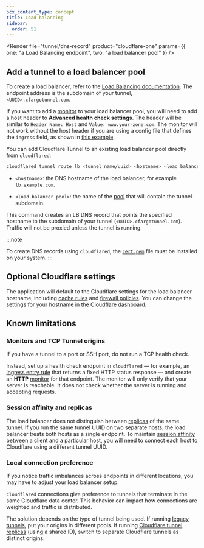 ```yaml
---
pcx_content_type: concept
title: Load balancing
sidebar:
  order: 51
---
```



<Render
	file="tunnel/dns-record"
	product="cloudflare-one"
	params={{ one: "a Load Balancing endpoint", two: "a load balancer pool" }}
/>

## Add a tunnel to a load balancer pool

<Tabs> <TabItem label="Dashboard">

To create a load balancer, refer to the [Load Balancing documentation](/load-balancing/load-balancers/create-load-balancer/). The endpoint address is the subdomain of your tunnel, `<UUID>.cfargotunnel.com`.

If you want to add a [monitor](/load-balancing/monitors/) to your load balancer pool, you will need to add a host header to **Advanced health check settings**. The header will be similar to `Header Name: Host` and `Value: www.your-zone.com`. The monitor will not work without the host header if you are using a config file that defines the `ingress` field, as shown in [this example](https://github.com/cloudflare/argo-tunnel-examples/blob/adb44da43ec0aa65f7928613b762a47ae0d9b2b0/named-tunnel-k8s/cloudflared.yaml#L90).

</TabItem>

<TabItem label="cli">

You can add Cloudflare Tunnel to an existing load balancer pool directly from `cloudflared`:

```sh
cloudflared tunnel route lb <tunnel name/uuid> <hostname> <load balancer pool>
```

- `<hostname>`: the DNS hostname of the load balancer, for example `lb.example.com`.

- `<load balancer pool>`: the name of the [pool](/load-balancing/pools/create-pool/#create-a-pool) that will contain the tunnel subdomain.

This command creates an LB DNS record that points the specified hostname to the subdomain of your tunnel (`<UUID>.cfargotunnel.com`). Traffic will not be proxied unless the tunnel is running.

:::note

To create DNS records using `cloudflared`, the [`cert.pem`](/cloudflare-one/connections/connect-networks/get-started/tunnel-useful-terms/#certpem) file must be installed on your system.
:::

</TabItem>

</Tabs>

## Optional Cloudflare settings

The application will default to the Cloudflare settings for the load balancer hostname, including [cache rules](/cache/how-to/cache-rules/) and [firewall policies](/firewall/). You can change the settings for your hostname in the [Cloudflare dashboard](https://dash.cloudflare.com/).

## Known limitations

### Monitors and TCP Tunnel origins

If you have a tunnel to a port or SSH port, do not run a TCP health check.

Instead, set up a health check endpoint in `cloudflared` — for example, an [ingress entry rule](/cloudflare-one/connections/connect-networks/do-more-with-tunnels/local-management/configuration-file/#file-structure-for-public-hostnames) that returns a fixed HTTP status response — and create an **HTTP** [monitor](/load-balancing/monitors/) for that endpoint. The monitor will only verify that your server is reachable. It does not check whether the server is running and accepting requests.

### Session affinity and replicas

The load balancer does not distinguish between [replicas](/cloudflare-one/connections/connect-networks/configure-tunnels/tunnel-availability/) of the same tunnel. If you run the same tunnel UUID on two separate hosts, the load balancer treats both hosts as a single endpoint. To maintain [session affinity](/load-balancing/understand-basics/session-affinity/) between a client and a particular host, you will need to connect each host to Cloudflare using a different tunnel UUID.

### Local connection preference

If you notice traffic imbalances across endpoints in different locations, you may have to adjust your load balancer setup.

`cloudflared` connections give preference to tunnels that terminate in the same Cloudflare data center. This behavior can impact how connections are weighted and traffic is distributed.

The solution depends on the type of tunnel being used. If running [legacy tunnels](/cloudflare-one/connections/connect-networks/do-more-with-tunnels/migrate-legacy-tunnels/), put your origins in different pools. If running [Cloudflare tunnel replicas](/cloudflare-one/connections/connect-networks/configure-tunnels/tunnel-availability/) (using a shared ID), switch to separate Cloudflare tunnels as distinct origins.
